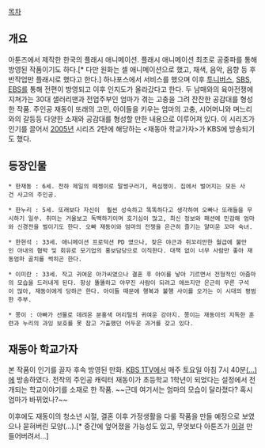 [[목차]]
== 개요 ==
아툰즈에서 제작한 한국의 플래시 애니메이션. 플래시 애니메이션 최초로 공중파를 통해 방영된 작품이기도 하다.[* 다만 원화는 셀 애니메이션으로 했고, 채색, 음악, 음향 등 후반작업만 플래시로 했다고 한다.] 하나포스에서 서비스를 했으며 이후 [[투니버스]], [[SBS]], [[한국교육방송공사|EBS]]를 통해 전편이 방영되고 이후 인지도가 올라갔다고 한다. 두 남매와의 육아전쟁에 지쳐가는 30대 샐러리맨과 전업주부인 엄마가 겪는 고충을 그려 잔잔한 공감대를 형성한 작품. 주인공 재동이 또래의 고민, 아이들을 키우는 엄마의 고충, 시어머니와 며느리와의 갈등등 다양한 소재와 공감대를 형성할 만한 내용으로 이루어져 있다. 이 시리즈가 인기를 끌어서 [[2005년]] 시리즈 2탄에 해당하는 <재동아 학교가자>가 KBS에 방송되기도 했다. 

== 등장인물 ==
 * 한재동 : 6세. 천하 제일의 떼젱이로 말썽구러기, 욕심쟁이. 집에서 벌어지는 모든 사건 사고의 주인공. 

 * 한누리 : 5세. 또래보다 자신이  훨씬 성숙하고 똑똑하다고 생각하여 오빠나 또래들을 무시하기 일쑤. 취미는 거울보고 독백하기이며 호기심이 많고, 최신 정보와 패션에 민감해 엄마와 신경전을 벌이기도 한다. 오빠 재동이와 엄마의 전쟁을 은근히 즐기는 얄미운 꼬마 숙녀. 

 * 한현석 : 33세. 애니메이션 프로덕션 PD 였으나, 잦은 야근과 쥐꼬리만한 월급에 불만인 아내의 협박 및 회유로 모기업의 홍보담당으로 이직한다. 대책 없이 너무 사람만 좋아 재동엄마 골치를 썩히곤 한다. 

 * 이미란 : 33세. 작고 귀여운 아가씨였으나 결혼 후 아이를 낳아 기르면서 전형적인 아줌마의 모습을 드러내게 된다. 항상 똘똘하고 야무진 사람이 되려고 애쓰지만 은근히 무른 구석이 많아, 재동이에게 당하곤 한다. 아이들 때문에 행복과 불행 사이를 오가는 이 시대의 평범한 주부. 

 * 쫑이 : 아빠가 선물로 데려온 분홍색 머리털의 귀여운 강아지. 쫑이는 재동이의 지독한 훈련과 누리의 과잉 보호를 못 참고 가출했던 어두운 과거를 갖고 있다. 

== 재동아 학교가자 ==
본 작품이 인기를 끌자 후속 방영된 만화. [[KBS 1TV]]에서 매주 토요일 아침 7시 40분[[암흑 시간대|(...)]]에 방송하였다. 전작의 주인공 캐릭터 재동이가 초등학교 1학년이 되었다는 설정에서 전개되는 학교이야기를 소재로 한 작품. ~~근데 여기서는 엄마의 모습이 달라졌다? 혹시 엄마가 바뀌었나?~~


이후에도 재동이의 청소년 시절, 결혼 이후 가정생활을 다룰 작품을 만들 예정으로 보였으나 묻혀버린 모양(...).[* 중간에 엎어졌을 가능성도 있고, 무엇보다 아툰즈가 [[안녕 자두야|이걸]] 만들어버려서...]

